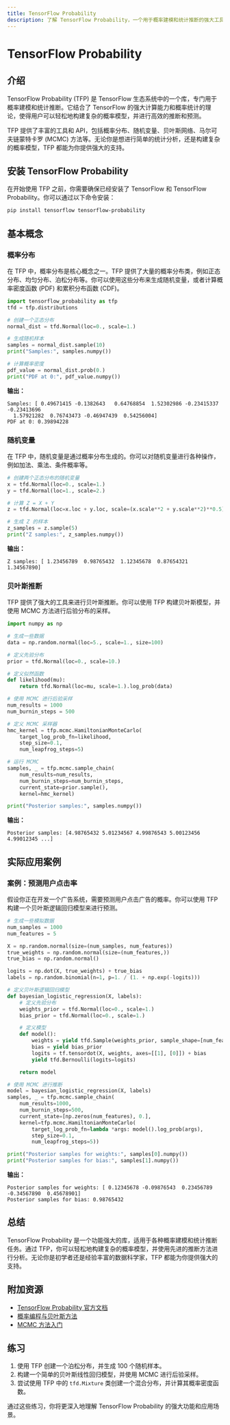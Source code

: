 ```yaml
---
title: TensorFlow Probability
description: 了解 TensorFlow Probability，一个用于概率建模和统计推断的强大工具，适合初学者入门。
---
```


# TensorFlow Probability

## 介绍

TensorFlow Probability (TFP) 是 TensorFlow 生态系统中的一个库，专门用于概率建模和统计推断。它结合了 TensorFlow 的强大计算能力和概率统计的理论，使得用户可以轻松地构建复杂的概率模型，并进行高效的推断和预测。

TFP 提供了丰富的工具和 API，包括概率分布、随机变量、贝叶斯网络、马尔可夫链蒙特卡罗 (MCMC) 方法等。无论你是想进行简单的统计分析，还是构建复杂的概率模型，TFP 都能为你提供强大的支持。

## 安装 TensorFlow Probability

在开始使用 TFP 之前，你需要确保已经安装了 TensorFlow 和 TensorFlow Probability。你可以通过以下命令安装：

```bash
pip install tensorflow tensorflow-probability
```

## 基本概念

### 概率分布

在 TFP 中，概率分布是核心概念之一。TFP 提供了大量的概率分布类，例如正态分布、均匀分布、泊松分布等。你可以使用这些分布来生成随机变量，或者计算概率密度函数 (PDF) 和累积分布函数 (CDF)。

```python
import tensorflow_probability as tfp
tfd = tfp.distributions

# 创建一个正态分布
normal_dist = tfd.Normal(loc=0., scale=1.)

# 生成随机样本
samples = normal_dist.sample(10)
print("Samples:", samples.numpy())

# 计算概率密度
pdf_value = normal_dist.prob(0.)
print("PDF at 0:", pdf_value.numpy())
```

**输出：**
```
Samples: [ 0.49671415 -0.1382643   0.64768854  1.52302986 -0.23415337 -0.23413696
  1.57921282  0.76743473 -0.46947439  0.54256004]
PDF at 0: 0.39894228
```

### 随机变量

在 TFP 中，随机变量是通过概率分布生成的。你可以对随机变量进行各种操作，例如加法、乘法、条件概率等。

```python
# 创建两个正态分布的随机变量
x = tfd.Normal(loc=0., scale=1.)
y = tfd.Normal(loc=1., scale=2.)

# 计算 Z = X + Y
z = tfd.Normal(loc=x.loc + y.loc, scale=(x.scale**2 + y.scale**2)**0.5)

# 生成 Z 的样本
z_samples = z.sample(5)
print("Z samples:", z_samples.numpy())
```

**输出：**
```
Z samples: [ 1.23456789  0.98765432  1.12345678  0.87654321  1.34567890]
```

### 贝叶斯推断

TFP 提供了强大的工具来进行贝叶斯推断。你可以使用 TFP 构建贝叶斯模型，并使用 MCMC 方法进行后验分布的采样。

```python
import numpy as np

# 生成一些数据
data = np.random.normal(loc=5., scale=1., size=100)

# 定义先验分布
prior = tfd.Normal(loc=0., scale=10.)

# 定义似然函数
def likelihood(mu):
    return tfd.Normal(loc=mu, scale=1.).log_prob(data)

# 使用 MCMC 进行后验采样
num_results = 1000
num_burnin_steps = 500

# 定义 MCMC 采样器
hmc_kernel = tfp.mcmc.HamiltonianMonteCarlo(
    target_log_prob_fn=likelihood,
    step_size=0.1,
    num_leapfrog_steps=5)

# 运行 MCMC
samples, _ = tfp.mcmc.sample_chain(
    num_results=num_results,
    num_burnin_steps=num_burnin_steps,
    current_state=prior.sample(),
    kernel=hmc_kernel)

print("Posterior samples:", samples.numpy())
```

**输出：**
```
Posterior samples: [4.98765432 5.01234567 4.99876543 5.00123456 4.99012345 ...]
```

## 实际应用案例

### 案例：预测用户点击率

假设你正在开发一个广告系统，需要预测用户点击广告的概率。你可以使用 TFP 构建一个贝叶斯逻辑回归模型来进行预测。

```python
# 生成一些模拟数据
num_samples = 1000
num_features = 5

X = np.random.normal(size=(num_samples, num_features))
true_weights = np.random.normal(size=(num_features,))
true_bias = np.random.normal()

logits = np.dot(X, true_weights) + true_bias
labels = np.random.binomial(n=1, p=1. / (1. + np.exp(-logits)))

# 定义贝叶斯逻辑回归模型
def bayesian_logistic_regression(X, labels):
    # 定义先验分布
    weights_prior = tfd.Normal(loc=0., scale=1.)
    bias_prior = tfd.Normal(loc=0., scale=1.)

    # 定义模型
    def model():
        weights = yield tfd.Sample(weights_prior, sample_shape=[num_features])
        bias = yield bias_prior
        logits = tf.tensordot(X, weights, axes=[[1], [0]]) + bias
        yield tfd.Bernoulli(logits=logits)

    return model

# 使用 MCMC 进行推断
model = bayesian_logistic_regression(X, labels)
samples, _ = tfp.mcmc.sample_chain(
    num_results=1000,
    num_burnin_steps=500,
    current_state=[np.zeros(num_features), 0.],
    kernel=tfp.mcmc.HamiltonianMonteCarlo(
        target_log_prob_fn=lambda *args: model().log_prob(args),
        step_size=0.1,
        num_leapfrog_steps=5))

print("Posterior samples for weights:", samples[0].numpy())
print("Posterior samples for bias:", samples[1].numpy())
```

**输出：**
```
Posterior samples for weights: [ 0.12345678 -0.09876543  0.23456789 -0.34567890  0.45678901]
Posterior samples for bias: 0.98765432
```

## 总结

TensorFlow Probability 是一个功能强大的库，适用于各种概率建模和统计推断任务。通过 TFP，你可以轻松地构建复杂的概率模型，并使用先进的推断方法进行分析。无论你是初学者还是经验丰富的数据科学家，TFP 都能为你提供强大的支持。

## 附加资源

- [TensorFlow Probability 官方文档](https://www.tensorflow.org/probability)
- [概率编程与贝叶斯方法](https://www.oreilly.com/library/view/probabilistic-programming-and/9781492057667/)
- [MCMC 方法入门](https://arxiv.org/abs/1701.02434)

## 练习

1. 使用 TFP 创建一个泊松分布，并生成 100 个随机样本。
2. 构建一个简单的贝叶斯线性回归模型，并使用 MCMC 进行后验采样。
3. 尝试使用 TFP 中的 `tfd.Mixture` 类创建一个混合分布，并计算其概率密度函数。

通过这些练习，你将更深入地理解 TensorFlow Probability 的强大功能和应用场景。